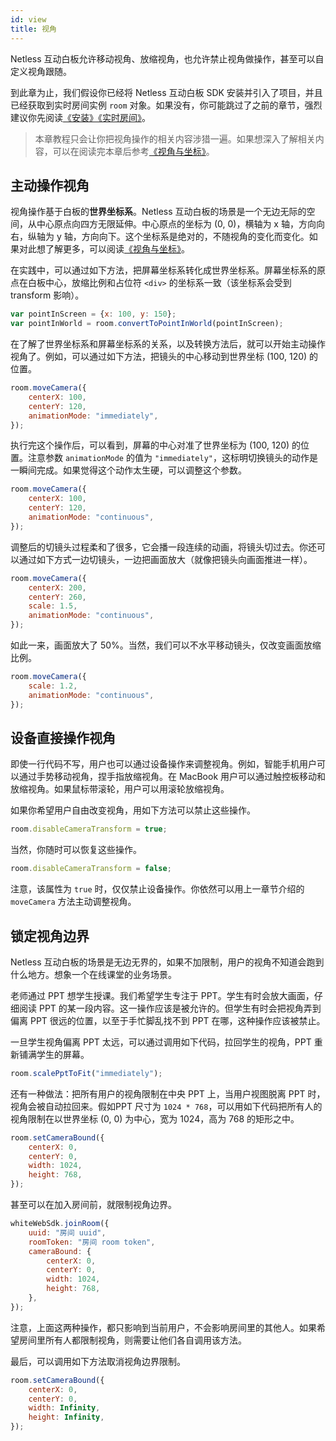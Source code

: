 ```yaml
---
id: view
title: 视角
---
```



Netless 互动白板允许移动视角、放缩视角，也允许禁止视角做操作，甚至可以自定义视角跟随。

到此章为止，我们假设你已经将 Netless 互动白板 SDK 安装并引入了项目，并且已经获取到实时房间实例 `room` 对象。如果没有，你可能跳过了之前的章节，强烈建议你先阅读[《安装》](https://developer.netless.link/javascript/advanced-tutorial/installation)[《实时房间》](https://developer.netless.link/javascript/advanced-tutorial/realtime-room)。

> 本章教程只会让你把视角操作的相关内容涉猎一遍。如果想深入了解相关内容，可以在阅读完本章后参考[《视角与坐标》](https://developer.netless.link/documents/client/view-and-coordinates)。

## 主动操作视角

视角操作基于白板的**世界坐标系**。Netless 互动白板的场景是一个无边无际的空间，从中心原点向四方无限延伸。中心原点的坐标为 \(0, 0\)，横轴为 x 轴，方向向右，纵轴为 y 轴，方向向下。这个坐标系是绝对的，不随视角的变化而变化。如果对此想了解更多，可以阅读[《视角与坐标》](https://developer.netless.link/documents/client/view-and-coordinates)。

在实践中，可以通过如下方法，把屏幕坐标系转化成世界坐标系。屏幕坐标系的原点在白板中心，放缩比例和占位符 `<div>` 的坐标系一致（该坐标系会受到 transform 影响）。

```javascript
var pointInScreen = {x: 100, y: 150};
var pointInWorld = room.convertToPointInWorld(pointInScreen);
```

在了解了世界坐标系和屏幕坐标系的关系，以及转换方法后，就可以开始主动操作视角了。例如，可以通过如下方法，把镜头的中心移动到世界坐标 \(100, 120\) 的位置。

```javascript
room.moveCamera({
    centerX: 100,
    centerY: 120,
    animationMode: "immediately",
});
```

执行完这个操作后，可以看到，屏幕的中心对准了世界坐标为 \(100, 120\) 的位置。注意参数 `animationMode` 的值为 `"immediately"`，这标明切换镜头的动作是一瞬间完成。如果觉得这个动作太生硬，可以调整这个参数。

```javascript
room.moveCamera({
    centerX: 100,
    centerY: 120,
    animationMode: "continuous",
});
```

调整后的切镜头过程柔和了很多，它会播一段连续的动画，将镜头切过去。你还可以通过如下方式一边切镜头，一边把画面放大（就像把镜头向画面推进一样）。

```javascript
room.moveCamera({
    centerX: 200,
    centerY: 260,
    scale: 1.5,
    animationMode: "continuous",
});
```

如此一来，画面放大了 50%。当然，我们可以不水平移动镜头，仅改变画面放缩比例。

```javascript
room.moveCamera({
    scale: 1.2,
    animationMode: "continuous",
});
```

## 设备直接操作视角

即使一行代码不写，用户也可以通过设备操作来调整视角。例如，智能手机用户可以通过手势移动视角，捏手指放缩视角。在 MacBook 用户可以通过触控板移动和放缩视角。如果鼠标带滚轮，用户可以用滚轮放缩视角。

如果你希望用户自由改变视角，用如下方法可以禁止这些操作。

```javascript
room.disableCameraTransform = true;
```

当然，你随时可以恢复这些操作。

```javascript
room.disableCameraTransform = false;
```

注意，该属性为 `true` 时，仅仅禁止设备操作。你依然可以用上一章节介绍的 `moveCamera` 方法主动调整视角。

## 锁定视角边界

Netless 互动白板的场景是无边无界的，如果不加限制，用户的视角不知道会跑到什么地方。想象一个在线课堂的业务场景。

老师通过 PPT 想学生授课。我们希望学生专注于 PPT。学生有时会放大画面，仔细阅读 PPT 的某一段内容。这一操作应该是被允许的。但学生有时会把视角弄到偏离 PPT 很远的位置，以至于手忙脚乱找不到 PPT 在哪，这种操作应该被禁止。

一旦学生视角偏离 PPT 太远，可以通过调用如下代码，拉回学生的视角，PPT 重新铺满学生的屏幕。

```javascript
room.scalePptToFit("immediately");
```

还有一种做法：把所有用户的视角限制在中央 PPT 上，当用户视图脱离 PPT 时，视角会被自动拉回来。假如PPT 尺寸为 `1024 * 768`，可以用如下代码把所有人的视角限制在以世界坐标 \(0, 0\) 为中心，宽为 1024，高为 768 的矩形之中。

```javascript
room.setCameraBound({
    centerX: 0,
    centerY: 0,
    width: 1024,
    height: 768,
});
```

甚至可以在加入房间前，就限制视角边界。

```javascript
whiteWebSdk.joinRoom({
    uuid: "房间 uuid",
    roomToken: "房间 room token",
    cameraBound: {
        centerX: 0,
        centerY: 0,
        width: 1024,
        height: 768,
    },
});
```

注意，上面这两种操作，都只影响到当前用户，不会影响房间里的其他人。如果希望房间里所有人都限制视角，则需要让他们各自调用该方法。

最后，可以调用如下方法取消视角边界限制。

```javascript
room.setCameraBound({
    centerX: 0,
    centerY: 0,
    width: Infinity,
    height: Infinity,
});
```
